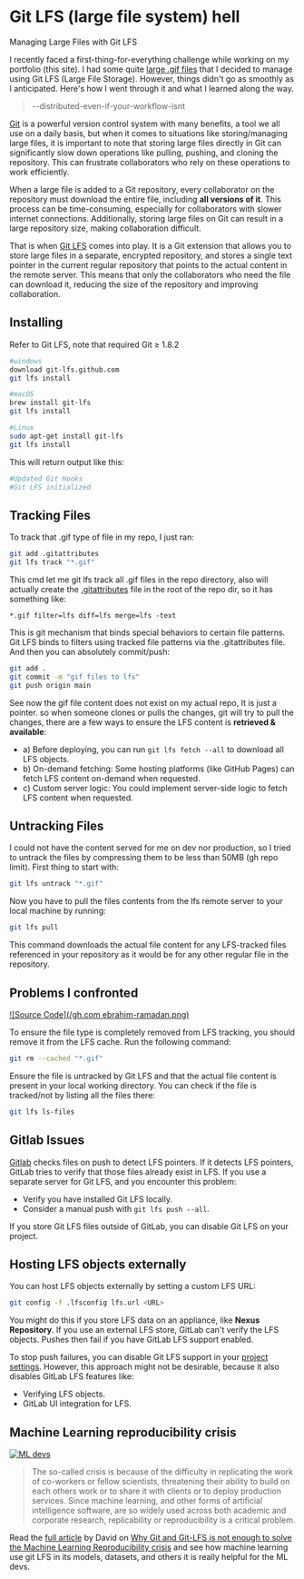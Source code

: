 # Git LFS (large file system) hell

Managing Large Files with Git LFS

I recently faced a first-thing-for-everything challenge while working on my portfolio (this site). I had some quite [large .gif files](https://ebrahim-ramadan.vercel.app/#Web-UIs) that I decided to manage using Git LFS (Large File Storage). However, things didn't go as smoothly as I anticipated. Here's how I went through it and what I learned along the way.

> --distributed-even-if-your-workflow-isnt

[Git](https://git-scm.com/) is a powerful version control system with many benefits, a tool we all use on a daily basis, but when it comes to situations like storing/managing large files, it is important to note that storing large files directly in Git can significantly slow down operations like pulling, pushing, and cloning the repository. This can frustrate collaborators who rely on these operations to work efficiently.

When a large file is added to a Git repository, every collaborator on the repository must download the entire file, including **all versions of it**. This process can be time-consuming, especially for collaborators with slower internet connections. Additionally, storing large files on Git can result in a large repository size, making collaboration difficult.

That is when [Git LFS](https://git-lfs.github.com/) comes into play. It is a Git extension that allows you to store large files in a separate, encrypted repository, and stores a single text pointer in the current regular repository that points to the actual content in the remote server. This means that only the collaborators who need the file can download it, reducing the size of the repository and improving collaboration.

## Installing

Refer to Git LFS, note that required Git ≥ 1.8.2

```bash
#windows
download git-lfs.github.com
git lfs install

#macOS
brew install git-lfs
git lfs install

#Linux
sudo apt-get install git-lfs
git lfs install
```

This will return output like this:
```bash
#Updated Git Hooks
#Git LFS initialized
```

## Tracking Files

To track that .gif type of file in my repo, I just ran:

```bash
git add .gitattributes
git lfs track "*.gif"
```

This cmd let me git lfs track all .gif files in the repo directory, also will actually create the [.gitattributes](https://git-scm.com/docs/gitattributes) file in the root of the repo dir, so it has something like:

```
*.gif filter=lfs diff=lfs merge=lfs -text
```

This is git mechanism that binds special behaviors to certain file patterns. Git LFS binds to filters using tracked file patterns via the .gitattributes file. And then you can absolutely commit/push:

```bash
git add .
git commit -m "gif files to lfs"
git push origin main
```

See now the gif file content does not exist on my actual repo, It is just a pointer. so when someone clones or pulls the changes, git will try to pull the changes, there are a few ways to ensure the LFS content is **retrieved & available**:

* a) Before deploying, you can run `git lfs fetch --all` to download all LFS objects.
* b) On-demand fetching: Some hosting platforms (like GitHub Pages) can fetch LFS content on-demand when requested.
* c) Custom server logic: You could implement server-side logic to fetch LFS content when requested.

## Untracking Files

I could not have the content served for me on dev nor production, so I tried to untrack the files by compressing them to be less than 50MB (gh repo limit). First thing to start with:

```bash
git lfs untrack "*.gif"
```

Now you have to pull the files contents from the lfs remote server to your local machine by running:

```bash
git lfs pull
```

This command downloads the actual file content for any LFS-tracked files referenced in your repository as it would be for any other regular file in the repository.

## Problems I confronted

[![Source Code](/gh.com ebrahim-ramadan.png)](https://github.com/ebrahim-Ramadan/ebrahim-ramadan)

To ensure the file type is completely removed from LFS tracking, you should remove it from the LFS cache. Run the following command:

```bash
git rm --cached "*.gif"
```

Ensure the file is untracked by Git LFS and that the actual file content is present in your local working directory. You can check if the file is tracked/not by listing all the files there:

```bash
git lfs ls-files
```

## Gitlab Issues

[Gitlab](https://about.gitlab.com/) checks files on push to detect LFS pointers. If it detects LFS pointers, GitLab tries to verify that those files already exist in LFS. If you use a separate server for Git LFS, and you encounter this problem:

* Verify you have installed Git LFS locally.
* Consider a manual push with `git lfs push --all`.

If you store Git LFS files outside of GitLab, you can disable Git LFS on your project.

## Hosting LFS objects externally

You can host LFS objects externally by setting a custom LFS URL:

```bash
git config -f .lfsconfig lfs.url <URL>
```

You might do this if you store LFS data on an appliance, like **Nexus Repository**. If you use an external LFS store, GitLab can't verify the LFS objects. Pushes then fail if you have GitLab LFS support enabled.

To stop push failures, you can disable Git LFS support in your [project settings](https://docs.gitlab.com/ee/user/project/lfs/settings.html). However, this approach might not be desirable, because it also disables GitLab LFS features like:

* Verifying LFS objects.
* GitLab UI integration for LFS.

## Machine Learning reproducibility crisis

[![ML devs](https://media2.dev.to/dynamic/image/width=800%2Cheight=%2Cfit=scale-down%2Cgravity=auto%2Cformat=auto/https%3A%2F%2Fcdn-images-1.medium.com%2Fmax%2F800%2F0%2AGCgyqbXvSmbm-Njq)](https://dev.to/robogeek/why-git-and-git-lfs-is-not-enough-to-solve-the-machine-learning-reproducibility-crisis-3cnm?ref=ebrahim-ramadan-portfolio-webdev-git-lfs-blog)

> The so-called crisis is because of the difficulty in replicating the work of co-workers or fellow scientists, threatening their ability to build on each others work or to share it with clients or to deploy production services. Since machine learning, and other forms of artificial intelligence software, are so widely used across both academic and corporate research, replicability or reproducibility is a critical problem.

Read the [full article](https://dev.to/robogeek/why-git-and-git-lfs-is-not-enough-to-solve-the-machine-learning-reproducibility-crisis-3cnm?ref=ebrahim-ramadan-portfolio-webdev-git-lfs-blog) by David on [Why Git and Git-LFS is not enough to solve the Machine Learning Reproducibility crisis](https://dev.to/robogeek/why-git-and-git-lfs-is-not-enough-to-solve-the-machine-learning-reproducibility-crisis-3cnm?ref=ebrahim-ramadan-portfolio-webdev-git-lfs-blog) and see how machine learning use git LFS in its models, datasets, and others it is really helpful for the ML devs.
